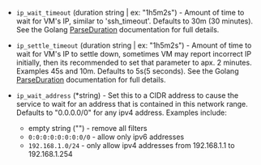 <!-- Code generated from the comments of the WaitIpConfig struct in builder/vsphere/common/step_wait_for_ip.go; DO NOT EDIT MANUALLY -->

- `ip_wait_timeout` (duration string | ex: "1h5m2s") - Amount of time to wait for VM's IP, similar to 'ssh_timeout'.
  Defaults to 30m (30 minutes). See the Golang
  [ParseDuration](https://golang.org/pkg/time/#ParseDuration) documentation
  for full details.

- `ip_settle_timeout` (duration string | ex: "1h5m2s") - Amount of time to wait for VM's IP to settle down, sometimes VM may
  report incorrect IP initially, then its recommended to set that
  parameter to apx. 2 minutes. Examples 45s and 10m. Defaults to
  5s(5 seconds). See the Golang
  [ParseDuration](https://golang.org/pkg/time/#ParseDuration) documentation
  for full details.

- `ip_wait_address` (\*string) - Set this to a CIDR address to cause the service to wait for an address that is contained in
  this network range. Defaults to "0.0.0.0/0" for any ipv4 address. Examples include:

  - empty string ("") - remove all filters
  - `0:0:0:0:0:0:0:0/0` - allow only ipv6 addresses
  - `192.168.1.0/24` - only allow ipv4 addresses from 192.168.1.1 to 192.168.1.254
